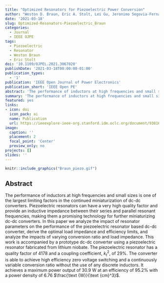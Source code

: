 ```yaml
---
title: "Optimized Resonators for Piezoelectric Power Conversion"
author: "Weston D. Braun, Eric A. Stolt, Lei Gu, Jeronimo Segovia-Fernandez, Sombuddha Chakraborty, Ruochen Lu, Juan M. Rivas-Davila"
date: '2021-03-18'
slug: Optimized-Resonators-Piezoelectric_Braun
categories:
  - Journal
  - IEEE OJPE
tags:
  - Piezoelectric
  - Resonator
  - Weston Braun
  - Eric Stolt
doi: '10.1109/OJPEL.2021.3067020'
publishDate: '2021-03-18T00:00:00-01:00'
publication_types:
  - '1'
publication: 'IEEE Open Journal of Power Electronics'
publication_short: 'IEEE Open PE'
abstract: 'The performance of inductors at high frequencies and small sizes is one of the largest limiting factors in the continued miniaturization of dc-dc converters. Piezoelectric resonators can have a very high quality factor and provide an inductive impedance between their series and parallel resonant frequencies, making them a promising technology for further miniaturizing dc-dc converters. In this paper we analyze the impact of resonator parameters on the performance of the piezoelectric resonator based dc-dc converter, derive the optimal load impedance and efficiency limits, and analyze the impacts of varying conversion ratio and load impedance. This work is accompanied by a prototype dc-dc converter using a piezoelectric resonator fabricated from lithium niobate. The piezoelectric resonator has a quality factor of 4178 and a coupling coefficient, $k_t^2$, of 29%. The converter is able to achieve high efficiency zero voltage switching and a continuously variable conversion ratio without the use of any discrete inductors. It achieves a maximum power output of 30.9 W at an efficiency of 95.2% with a power density of 6.76 $\frac{\text {W}}{\text {cm}^3}$.'
summary: 'The performance of inductors at high frequencies and small sizes is one of the largest limiting factors in the continued miniaturization of dc-dc converters. Piezoelectric resonators can have a very high quality factor and provide an inductive impedance between their series and parallel resonant frequencies, making them a promising technology for further miniaturizing dc-dc converters.'
featured: yes
links:
- icon: doi
  icon_pack: ai
  name: Publication
  url: https://ieeexplore-ieee-org.stanford.idm.oclc.org/document/9381643
image:
  caption: ''
  placement: 2
  focal_point: 'Center'
  preview_only: no
projects: []
slides: ''
---
```



```r
knitr::include_graphics("Braun_piezo.gif")
```

## Abstract 

The performance of inductors at high frequencies and small sizes is one of the largest limiting factors in the continued miniaturization of dc-dc converters. Piezoelectric resonators can have a very high quality factor and provide an inductive impedance between their series and parallel resonant frequencies, making them a promising technology for further miniaturizing dc-dc converters. In this paper we analyze the impact of resonator parameters on the performance of the piezoelectric resonator based dc-dc converter, derive the optimal load impedance and efficiency limits, and analyze the impacts of varying conversion ratio and load impedance. This work is accompanied by a prototype dc-dc converter using a piezoelectric resonator fabricated from lithium niobate. The piezoelectric resonator has a quality factor of 4178 and a coupling coefficient, $k_t^2$, of 29%. The converter is able to achieve high efficiency zero voltage switching and a continuously variable conversion ratio without the use of any discrete inductors. It achieves a maximum power output of 30.9 W at an efficiency of 95.2% with a power density of 6.76 $\frac{\text {W}}{\text {cm}^3}$.

